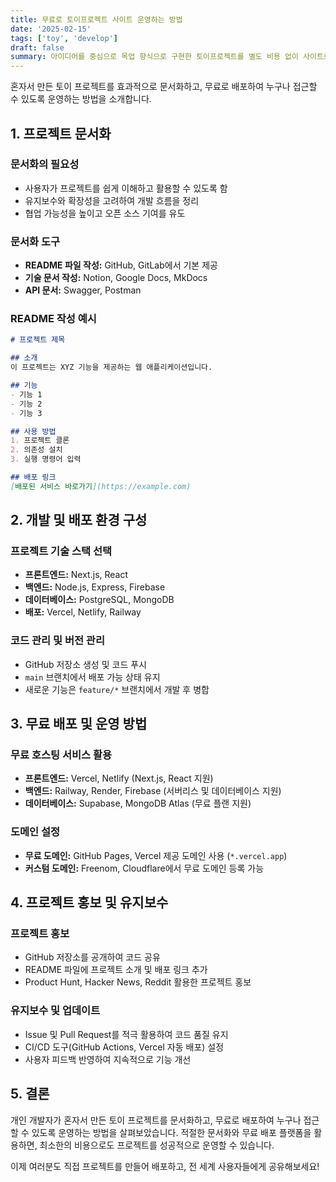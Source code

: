 ```yaml
---
title: 무료로 토이프로젝트 사이트 운영하는 방법
date: '2025-02-15'
tags: ['toy', 'develop']
draft: false
summary: 아이디어를 중심으로 목업 향식으로 구현한 토이프로젝트를 별도 비용 없이 사이트로 배포하고 운영하는 방법을 소개합니다. 
---
```


혼자서 만든 토이 프로젝트를 효과적으로 문서화하고, 무료로 배포하여 누구나 접근할 수 있도록 운영하는 방법을 소개합니다.

## 1. 프로젝트 문서화

### 문서화의 필요성
- 사용자가 프로젝트를 쉽게 이해하고 활용할 수 있도록 함
- 유지보수와 확장성을 고려하여 개발 흐름을 정리
- 협업 가능성을 높이고 오픈 소스 기여를 유도

### 문서화 도구
- **README 파일 작성:** GitHub, GitLab에서 기본 제공
- **기술 문서 작성:** Notion, Google Docs, MkDocs
- **API 문서:** Swagger, Postman

### README 작성 예시
```md
# 프로젝트 제목

## 소개
이 프로젝트는 XYZ 기능을 제공하는 웹 애플리케이션입니다.

## 기능
- 기능 1
- 기능 2
- 기능 3

## 사용 방법
1. 프로젝트 클론
2. 의존성 설치
3. 실행 명령어 입력

## 배포 링크
[배포된 서비스 바로가기](https://example.com)
```

## 2. 개발 및 배포 환경 구성

### 프로젝트 기술 스택 선택
- **프론트엔드:** Next.js, React
- **백엔드:** Node.js, Express, Firebase
- **데이터베이스:** PostgreSQL, MongoDB
- **배포:** Vercel, Netlify, Railway

### 코드 관리 및 버전 관리
- GitHub 저장소 생성 및 코드 푸시
- `main` 브랜치에서 배포 가능 상태 유지
- 새로운 기능은 `feature/*` 브랜치에서 개발 후 병합

## 3. 무료 배포 및 운영 방법

### 무료 호스팅 서비스 활용
- **프론트엔드:** Vercel, Netlify (Next.js, React 지원)
- **백엔드:** Railway, Render, Firebase (서버리스 및 데이터베이스 지원)
- **데이터베이스:** Supabase, MongoDB Atlas (무료 플랜 지원)

### 도메인 설정
- **무료 도메인:** GitHub Pages, Vercel 제공 도메인 사용 (`*.vercel.app`)
- **커스텀 도메인:** Freenom, Cloudflare에서 무료 도메인 등록 가능

## 4. 프로젝트 홍보 및 유지보수

### 프로젝트 홍보
- GitHub 저장소를 공개하여 코드 공유
- README 파일에 프로젝트 소개 및 배포 링크 추가
- Product Hunt, Hacker News, Reddit 활용한 프로젝트 홍보

### 유지보수 및 업데이트
- Issue 및 Pull Request를 적극 활용하여 코드 품질 유지
- CI/CD 도구(GitHub Actions, Vercel 자동 배포) 설정
- 사용자 피드백 반영하여 지속적으로 기능 개선

## 5. 결론

개인 개발자가 혼자서 만든 토이 프로젝트를 문서화하고, 무료로 배포하여 누구나 접근할 수 있도록 운영하는 방법을 살펴보았습니다. 적절한 문서화와 무료 배포 플랫폼을 활용하면, 최소한의 비용으로도 프로젝트를 성공적으로 운영할 수 있습니다.

이제 여러분도 직접 프로젝트를 만들어 배포하고, 전 세계 사용자들에게 공유해보세요!

